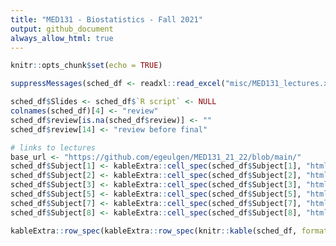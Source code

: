 ```yaml
---
title: "MED131 - Biostatistics - Fall 2021"
output: github_document
always_allow_html: true
---
```


```r
knitr::opts_chunk$set(echo = TRUE)
```

```r
suppressMessages(sched_df <- readxl::read_excel("misc/MED131_lectures.xlsx"))

sched_df$Slides <- sched_df$`R script` <- NULL
colnames(sched_df)[4] <- "review"
sched_df$review[is.na(sched_df$review)] <- ""
sched_df$review[14] <- "review before final"

# links to lectures
base_url <- "https://github.com/egeulgen/MED131_21_22/blob/main/"
sched_df$Subject[1] <- kableExtra::cell_spec(sched_df$Subject[1], "html", link = paste0(base_url, "lectures/1.descriptive.pdf"))
sched_df$Subject[2] <- kableExtra::cell_spec(sched_df$Subject[2], "html", link = paste0(base_url, "lectures/2.descriptive.pdf"))
sched_df$Subject[3] <- kableExtra::cell_spec(sched_df$Subject[3], "html", link = paste0(base_url, "lectures/3.hypothesis_testing_one_sample.pdf"))
sched_df$Subject[5] <- kableExtra::cell_spec(sched_df$Subject[5], "html", link = paste0(base_url, "lectures/5.two_sample_anova.pdf"))
sched_df$Subject[7] <- kableExtra::cell_spec(sched_df$Subject[7], "html", link = paste0(base_url, "lectures/7.chi_squared.pdf"))
sched_df$Subject[8] <- kableExtra::cell_spec(sched_df$Subject[8], "html", link = paste0(base_url, "lectures/8.nonparametric_linear_reg.pdf"))

kableExtra::row_spec(kableExtra::row_spec(knitr::kable(sched_df, format = "html", escape = FALSE), which(grepl("Midterm", sched_df$Subject)), bold = TRUE, background = "#F4B41A"), nrow(sched_df), bold = TRUE, background = "#E2725A")
```